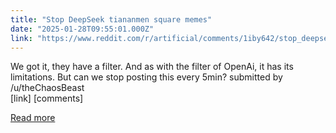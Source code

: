 ```yaml
---
title: "Stop DeepSeek tiananmen square memes"
date: "2025-01-28T09:55:01.000Z"
link: "https://www.reddit.com/r/artificial/comments/1iby642/stop_deepseek_tiananmen_square_memes/"
---
```


We got it, they have a filter. And as with the filter of OpenAi, it has its limitations. But can we stop posting this every 5min? 
    submitted by    /u/theChaosBeast  
 [link]   [comments]

[Read more](https://www.reddit.com/r/artificial/comments/1iby642/stop_deepseek_tiananmen_square_memes/)
